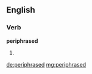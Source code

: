 ==English==

===Verb===
'''periphrased'''

# {{past of|periphrase}}

[[de:periphrased]]
[[mg:periphrased]]